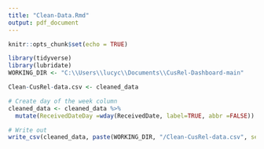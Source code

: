 ```yaml
---
title: "Clean-Data.Rmd"
output: pdf_document
---
```


```r
knitr::opts_chunk$set(echo = TRUE)
```

```r
library(tidyverse)
library(lubridate)
WORKING_DIR <- "C:\\Users\\lucyc\\Documents\\CusRel-Dashboard-main"
```


```r
Clean-CusRel-data.csv <- cleaned_data
```


```r
# Create day of the week column
cleaned_data <- cleaned_data %>%
  mutate(ReceivedDateDay =wday(ReceivedDate, label=TRUE, abbr =FALSE))
```


```r
# Write out
write_csv(cleaned_data, paste(WORKING_DIR, "/Clean-CusRel-data.csv", sep=""))
```

